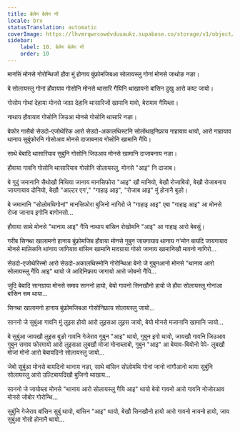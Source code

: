 ```yaml
---
title: बेलेग बेलेग नों
locale: brx
statusTranslation: automatic
coverImage: https://lhvmrqwrcowdvduuaukz.supabase.co/storage/v1/object/public/strapi-uploads/small_cover-tratado-de-psicologia-revolucionaria.webp-5e15e1cec4e0ebebcde5d7fc7565d8fd.webp
sidebar:
    label: 10. बेलेग बेलेग नों
    order: 10
---
```

मानसिं मोनसे गोरोन्थिजों हौवा मुं होनाय बुंफ्रोमजिबआ सोलायस्लु गोनां मोनसे जाथोङ नङा।

बे सोलायस्लु गोनां हौवायाव गोसोनि मोनसे थासारि गैयिनि थाखायनो बांसिन दुखु आरो कष्ट जायो।

गोसोम गोथां देहाया मोनसे जाग्रा देहानि थासारिजों खामानि मावो, बेरामाव गैयिब्ला।

नाथाय हौवायाव गोसोनि जिउआ मोनसे गोसोनि थासारि नङा।

बेफोर गासैबो सेउदो-एजोथेरिक आरो सेउदो-अकालथिस्टनि सोलोंथाइनिफ्राय गाहायाव थायो, आरो गाहायाव थानाय सुबुंफोरनि गोसोआव मोनसे दाजाबनाय गोसोनि खामानि गैयि।

साथे बेबादि थासारियाव सुबुंनि गोसोनि जिउआव मोनसे खामानि दाजाबनाय नङा।

हौवाया गावनि गोसोनि थासारियाव गोसोनि सोलायस्लु, मोनसे "आइ" नि दाजाब।

बे गुदुं जमानानि सैथोखौ मिथिया जानाय मानसिफोरा "आइ" खौ मानियो, बेखौ रोजाबियो, बेखौ रोजाबनाय जायगायाव दोनियो, बेखौ "आल्टर एग'," "गाहाइ आइ", "रोजाब आइ" मुं होनानै बुङो।

बे जमानानि "सोलोमथिगोनां" मानसिफोरा बुजिनो नागिरो जे "गाहाइ आइ" एबा "गाहाइ आइ" आ मोनसे रोजा जानाय इगोनि बागोनसो...

हौवाया साथे मोनसे "थानाय आइ" गैयि नाथाय बांसिन रोखोमनि "आइ" आ गाहाइ आरो बेबसुं।

गरीब सिनथा खालामनो हानाय बुंफ्रोमजिब हौवाया मोनसे गुबुन जायगायाव थानाय न'मोन बायदि जायगायाव मोनसे मालिकनि थांनाय जागियाव बांसिन खामानि मावग्राया गोसो जानाय खामानिखौ मावनो नागिरो...

सेउदो-एजोथेरिस्मो आरो सेउदो-अकालथिस्मोनि गोरोन्थिआ बेनो जे गुबुनआनो मोनसे "थानाय आरो सोलायस्लु गैयि आइ" थायो जे आदिनिफ्राय जागायो आरो जोबनो गैयि...

जुदि बेबादि सानग्राया मोनसे समाव साननो हायो, बेयो गावनो सिनखौनो हायो जे हौवा सोलायस्लु गोनांआ बांसिन सम थाया...

सिनथा खालामनो हानाय बुंफ्रोमजिबआ गोसोनिफ्राय सोलायस्लु जायो...

साननो जे सुबुंआ गावनि मुं लुइस होयो आरो लुइसआ लुइस जायो, बेयो मोनसे मजानानि खामानि जायो...

बे सुबुंआ जायखौ लुइस बुङो गावनि गेजेराव गुबुन "आइ" थायो, गुबुन इगो थायो, जायखौ गावनि जिउआव गुबुन समाव फोरमायो आरो लुइसआ लुबखौ मोजां मोनाब्लाबो, गुबुन "आइ" आ बेयाव-बियोनो पेपे- लुबखौ मोजां मोनो आरो बेबायदिनो सोलायस्लु जायो...

जेबो सुबुंआ मोनसे बायदिनो थानाय नङा, साथे बांसिन सोलोमथि गोनां जानो नांगौआनो थाया सुबुंनि सोलायस्लु आरो उल्टिबायदिखौ बुजिनो थाखाय...

साननो जे जायोब्ला मोनसे "थानाय आरो सोलायस्लु गैयि आइ" थायो बेयो गावनो आरो गावनि नोजोरआव मोनसे जोबोर गोरोन्थि...

सुबुंनि गेजेराव बांसिन सुबुं थायो, बांसिन "आइ" थायो, बेखौ सिनखौनो हायो आरो गावनो नायनो हायो, जाय सुबुंआ गोसो होनानै थायो...

